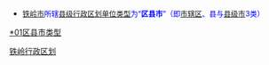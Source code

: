 {{Catnav|頁面分類|...|中国各省行政区划|辽宁行政区划|辽宁地级市|铁岭|铁岭行政区划}}
{{Catnav|頁面分類|...|中国各省行政区划|辽宁行政区划|辽宁县级行政区|辽宁县级行政区 (按地级市分类)}}
* <font size="2" color="#0000FF">[[铁岭市|铁岭市]]所辖[[县级行政区|县级行政区划单位类型]]为“'''区县市'''”（即[[市辖区|市辖区]]、县与[[县级市|县级市]]3类）</font>

[[Category:铁岭行政区划|]]
[[category:辽宁县级行政区_(按地级市分类)|*01区县市类型]]